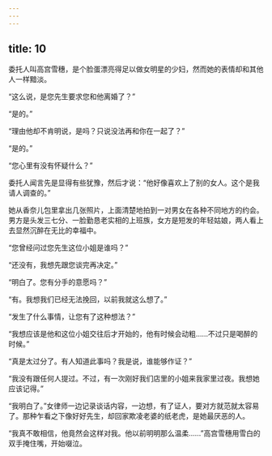 ```yaml
---
---
---
```

title: 10
---



委托人叫高宫雪穗，是个脸蛋漂亮得足以做女明星的少妇，然而她的表情却和其他人一样黯淡。

“这么说，是您先生要求您和他离婚了？”

“是的。”

“理由他却不肯明说，是吗？只说没法再和你在一起了？”

“是的。”

“您心里有没有怀疑什么？”

委托人闻言先是显得有些犹豫，然后才说：“他好像喜欢上了别的女人。这个是我请人调查的。”

她从香奈儿包里拿出几张照片，上面清楚地拍到一对男女在各种不同地方的约会。男方是头发三七分、一脸勤恳老实相的上班族，女方是短发的年轻姑娘，两人看上去显然沉醉在无比的幸福中。

“您曾经问过您先生这位小姐是谁吗？”

“还没有，我想先跟您谈完再决定。”

“明白了。您有分手的意愿吗？”

“有。我想我们已经无法挽回，以前我就这么想了。”

“发生了什么事情，让您有了这种想法？”

“我想应该是他和这位小姐交往后才开始的，他有时候会动粗……不过只是喝醉的时候。”

“真是太过分了。有人知道此事吗？我是说，谁能够作证？”

“我没有跟任何人提过。不过，有一次刚好我们店里的小姐来我家里过夜。我想她应该记得。”

“我明白了。”女律师一边记录谈话内容，一边想，有了证人，要对方就范就太容易了。那种乍看之下像好好先生，却回家欺凌老婆的纸老虎，是她最厌恶的人。

“我真不敢相信，他竟然会这样对我。他以前明明那么温柔……”高宫雪穗用雪白的双手掩住嘴，开始啜泣。